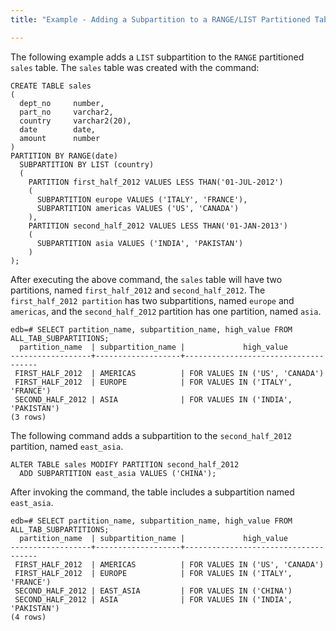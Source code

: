 ```yaml
---
title: "Example - Adding a Subpartition to a RANGE/LIST Partitioned Table"

---
```


<div id="example_adding_a_subpartition_to_a_range_list_partitioned_table" class="registered_link"></div>

The following example adds a `LIST` subpartition to the `RANGE` partitioned `sales` table. The `sales` table was created with the command:

```text
CREATE TABLE sales
(
  dept_no     number,
  part_no     varchar2,
  country     varchar2(20),
  date        date,
  amount      number
)
PARTITION BY RANGE(date)
  SUBPARTITION BY LIST (country)
  (
    PARTITION first_half_2012 VALUES LESS THAN('01-JUL-2012')
    (
      SUBPARTITION europe VALUES ('ITALY', 'FRANCE'),
      SUBPARTITION americas VALUES ('US', 'CANADA')
    ),
    PARTITION second_half_2012 VALUES LESS THAN('01-JAN-2013')
    (
      SUBPARTITION asia VALUES ('INDIA', 'PAKISTAN')
    )
);
```

After executing the above command, the `sales` table will have two partitions, named `first_half_2012` and `second_half_2012`. The `first_half_2012 partition` has two subpartitions, named `europe` and `americas`, and the `second_half_2012` partition has one partition, named `asia`.

```text
edb=# SELECT partition_name, subpartition_name, high_value FROM ALL_TAB_SUBPARTITIONS;
  partition_name  | subpartition_name |             high_value
------------------+-------------------+-------------------------------------
 FIRST_HALF_2012  | AMERICAS          | FOR VALUES IN ('US', 'CANADA')
 FIRST_HALF_2012  | EUROPE            | FOR VALUES IN ('ITALY', 'FRANCE')
 SECOND_HALF_2012 | ASIA              | FOR VALUES IN ('INDIA', 'PAKISTAN')
(3 rows)
```

The following command adds a subpartition to the `second_half_2012` partition, named `east_asia`.

```text
ALTER TABLE sales MODIFY PARTITION second_half_2012
  ADD SUBPARTITION east_asia VALUES ('CHINA');
```

After invoking the command, the table includes a subpartition named `east_asia`.

```text
edb=# SELECT partition_name, subpartition_name, high_value FROM ALL_TAB_SUBPARTITIONS;
  partition_name  | subpartition_name |             high_value
------------------+-------------------+-------------------------------------
 FIRST_HALF_2012  | AMERICAS          | FOR VALUES IN ('US', 'CANADA')
 FIRST_HALF_2012  | EUROPE            | FOR VALUES IN ('ITALY', 'FRANCE')
 SECOND_HALF_2012 | EAST_ASIA         | FOR VALUES IN ('CHINA')
 SECOND_HALF_2012 | ASIA              | FOR VALUES IN ('INDIA', 'PAKISTAN')
(4 rows)
```
